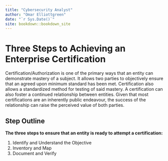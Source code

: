```yaml
--- 
title: "Cybersecurity Analyst"
author: "Omar Elliottgreen"
date: "`r Sys.Date()`"
site: bookdown::bookdown_site
---
```


# Three Steps to Achieving an Enterprise Certification
Certification/Authorization is one of the primary ways that an entity can
demonstrate mastery of a subject. It allows two parties to objectively ensure
that an agreed upon minimum standard has been met. Certification also allows a standardized method for testing of said mastery. 
A certification can also foster a continued relationship between entities. 
Given that most certifications are an inherently public endeavour, the
success of the relationship can raise the perceived value of both parties.

## Step Outline

__The three steps to ensure that an entity is ready to attempt a
certification:__

1. Identify and Understand the Objective
2. Inventory and Map
3. Document and Verify
